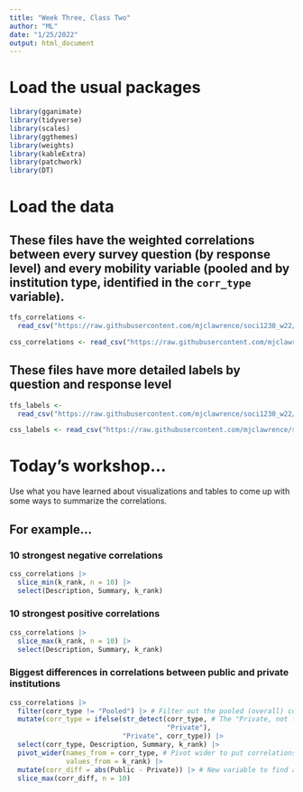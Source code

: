 ```yaml
---
title: "Week Three, Class Two"
author: "ML"
date: "1/25/2022"
output: html_document
---
```


# Load the usual packages
```r
library(gganimate)
library(tidyverse)
library(scales)
library(ggthemes)
library(weights)
library(kableExtra)
library(patchwork)
library(DT)
```

# Load the data

## These files have the weighted correlations between every survey question (by response level) and every mobility variable (pooled and by institution type, identified in the `corr_type` variable).

```r
tfs_correlations <-
  read_csv("https://raw.githubusercontent.com/mjclawrence/soci1230_w22/main/data/tfs_correlations_all.csv")

css_correlations <- read_csv("https://raw.githubusercontent.com/mjclawrence/soci1230_w22/main/data/css_correlations_all.csv")
```

## These files have more detailed labels by question and response level

```r
tfs_labels <-
  read_csv("https://raw.githubusercontent.com/mjclawrence/soci1230_w22/main/data/tfs_question_summary_labels.csv")

css_labels <- read_csv("https://raw.githubusercontent.com/mjclawrence/soci1230_w22/main/data/css_question_summary_labels.csv")
```

# Today's workshop...

Use what you have learned about visualizations and tables to come up with some ways to summarize the correlations.


## For example...

### 10 strongest negative correlations

```r
css_correlations |> 
  slice_min(k_rank, n = 10) |> 
  select(Description, Summary, k_rank)
```

### 10 strongest positive correlations
```r
css_correlations |> 
  slice_max(k_rank, n = 10) |> 
  select(Description, Summary, k_rank)
```

### Biggest differences in correlations between public and private institutions

```r
css_correlations |> 
  filter(corr_type != "Pooled") |> # Filter out the pooled (overall) correlations
  mutate(corr_type = ifelse(str_detect(corr_type, # The "Private, not for profit" label is long. Shorten it.
                                       "Private"), 
                            "Private", corr_type)) |> 
  select(corr_type, Description, Summary, k_rank) |> 
  pivot_wider(names_from = corr_type, # Pivot wider to put correlations in columns
              values_from = k_rank) |> 
  mutate(corr_diff = abs(Public - Private)) |> # New variable to find absolute difference
  slice_max(corr_diff, n = 10)
```


